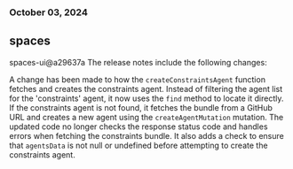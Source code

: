 ### October 03, 2024
## spaces

spaces-ui@a29637a
The release notes include the following changes:

A change has been made to how the `createConstraintsAgent` function fetches and creates the constraints agent. Instead of filtering the agent list for the 'constraints' agent, it now uses the `find` method to locate it directly. If the constraints agent is not found, it fetches the bundle from a GitHub URL and creates a new agent using the `createAgentMutation` mutation. The updated code no longer checks the response status code and handles errors when fetching the constraints bundle. It also adds a check to ensure that `agentsData` is not null or undefined before attempting to create the constraints agent.